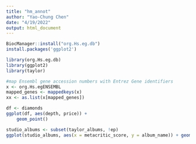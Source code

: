 ```yaml
---
title: "hm_annot"
author: "Yao-Chung Chen"
date: "4/19/2022"
output: html_document
---
```


```r
BiocManager::install("org.Hs.eg.db")
install.packages('ggplot2')
```

```r
library(org.Hs.eg.db)
library(ggplot2)
library(taylor)
```

```r
#map Ensembl gene accession numbers with Entrez Gene identifiers
x <- org.Hs.egENSEMBL
mapped_genes <- mappedkeys(x)
xx <- as.list(x[mapped_genes])
```

```r
df <- diamonds
ggplot(df, aes(depth, price)) +
    geom_point()
```
```r
studio_albums <- subset(taylor_albums, !ep)
ggplot(studio_albums, aes(x = metacritic_score, y = album_name)) + geom_col()
```


